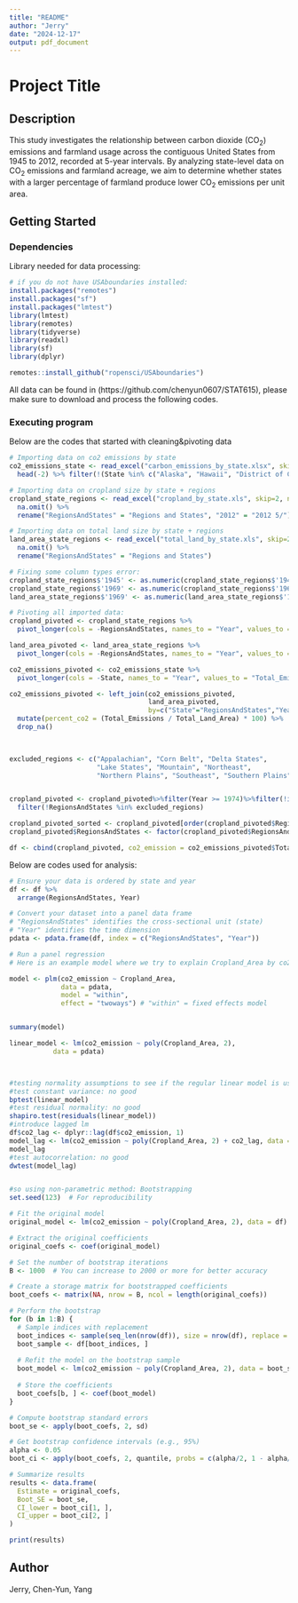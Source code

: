 ```yaml
---
title: "README"
author: "Jerry"
date: "2024-12-17"
output: pdf_document
---
```


# Project Title



## Description

This study investigates the relationship between carbon dioxide (CO$_2$) emissions and farmland usage across the contiguous United States from 1945 to 2012, recorded at 5-year intervals. By analyzing state-level data on CO$_2$ emissions and farmland acreage, we aim to determine whether states with a larger percentage of farmland produce lower CO$_2$ emissions per unit area.

## Getting Started

### Dependencies
Library needed for data processing: 
```r
# if you do not have USAboundaries installed:
install.packages("remotes")
install.packages("sf")
install.packages("lmtest")
library(lmtest)
library(remotes)
library(tidyverse)
library(readxl)
library(sf)
library(dplyr)

remotes::install_github("ropensci/USAboundaries")
```


All data can be found in (https://github.com/chenyun0607/STAT615), please make sure to download and process the following codes.



### Executing program
Below are the codes that started with cleaning&pivoting data 
```r
# Importing data on co2 emissions by state
co2_emissions_state <- read_excel("carbon_emissions_by_state.xlsx", skip=4) %>%
  head(-2) %>% filter(!(State %in% c("Alaska", "Hawaii", "District of Columbia")))

# Importing data on cropland size by state + regions
cropland_state_regions <- read_excel("cropland_by_state.xls", skip=2, na="-") %>% 
  na.omit() %>% 
  rename("RegionsAndStates" = "Regions and States", "2012" = "2012 5/")

# Importing data on total land size by state + regions
land_area_state_regions <- read_excel("total_land_by_state.xls", skip=2, na="-") %>% 
  na.omit() %>% 
  rename("RegionsAndStates" = "Regions and States")

# Fixing some column types error:
cropland_state_regions$'1945' <- as.numeric(cropland_state_regions$'1945')
cropland_state_regions$'1969' <- as.numeric(cropland_state_regions$'1969')
land_area_state_regions$'1969' <- as.numeric(land_area_state_regions$'1969')


```

```r
# Pivoting all imported data:
cropland_pivoted <- cropland_state_regions %>% 
  pivot_longer(cols = -RegionsAndStates, names_to = "Year", values_to = "Cropland_Area")

land_area_pivoted <- land_area_state_regions %>% 
  pivot_longer(cols = -RegionsAndStates, names_to = "Year", values_to = "Total_Land_Area")

co2_emissions_pivoted <- co2_emissions_state %>% 
  pivot_longer(cols = -State, names_to = "Year", values_to = "Total_Emissions")

co2_emissions_pivoted <- left_join(co2_emissions_pivoted,
                                   land_area_pivoted,
                                   by=c("State"="RegionsAndStates","Year")) %>% 
  mutate(percent_co2 = (Total_Emissions / Total_Land_Area) * 100) %>% 
  drop_na()


  
excluded_regions <- c("Appalachian", "Corn Belt", "Delta States", 
                      "Lake States", "Mountain", "Northeast", 
                      "Northern Plains", "Southeast", "Southern Plains", "Pacific", "District of Columbia 2/", "48 States 1/", "Alaska 3/", "Hawaii 4/", "U.S. Total 1/")


cropland_pivoted <- cropland_pivoted%>%filter(Year >= 1974)%>%filter(!is.na(Cropland_Area))%>% 
  filter(!RegionsAndStates %in% excluded_regions)

cropland_pivoted_sorted <- cropland_pivoted[order(cropland_pivoted$RegionsAndStates), ]
cropland_pivoted$RegionsAndStates <- factor(cropland_pivoted$RegionsAndStates, levels = sort(unique(cropland_pivoted$RegionsAndStates)))

df <- cbind(cropland_pivoted, co2_emission = co2_emissions_pivoted$Total_Emissions)
```


Below are codes used for analysis:
```r

# Ensure your data is ordered by state and year
df <- df %>%
  arrange(RegionsAndStates, Year)

# Convert your dataset into a panel data frame
# "RegionsAndStates" identifies the cross-sectional unit (state)
# "Year" identifies the time dimension
pdata <- pdata.frame(df, index = c("RegionsAndStates", "Year"))

# Run a panel regression
# Here is an example model where we try to explain Cropland_Area by co2_emission.

model <- plm(co2_emission ~ Cropland_Area,
             data = pdata,
             model = "within",
             effect = "twoways") # "within" = fixed effects model


summary(model)

linear_model <- lm(co2_emission ~ poly(Cropland_Area, 2),
           data = pdata)



#testing normality assumptions to see if the regular linear model is usable
#test constant variance: no good 
bptest(linear_model)
#test residual normality: no good 
shapiro.test(residuals(linear_model))
#introduce lagged lm
df$co2_lag <- dplyr::lag(df$co2_emission, 1)
model_lag <- lm(co2_emission ~ poly(Cropland_Area, 2) + co2_lag, data = df)
model_lag
#test autocorrelation: no good 
dwtest(model_lag)


#so using non-parametric method: Bootstrapping
set.seed(123)  # For reproducibility

# Fit the original model
original_model <- lm(co2_emission ~ poly(Cropland_Area, 2), data = df)

# Extract the original coefficients
original_coefs <- coef(original_model)

# Set the number of bootstrap iterations
B <- 1000  # You can increase to 2000 or more for better accuracy

# Create a storage matrix for bootstrapped coefficients
boot_coefs <- matrix(NA, nrow = B, ncol = length(original_coefs))

# Perform the bootstrap
for (b in 1:B) {
  # Sample indices with replacement
  boot_indices <- sample(seq_len(nrow(df)), size = nrow(df), replace = TRUE)
  boot_sample <- df[boot_indices, ]
  
  # Refit the model on the bootstrap sample
  boot_model <- lm(co2_emission ~ poly(Cropland_Area, 2), data = boot_sample)
  
  # Store the coefficients
  boot_coefs[b, ] <- coef(boot_model)
}

# Compute bootstrap standard errors
boot_se <- apply(boot_coefs, 2, sd)

# Get bootstrap confidence intervals (e.g., 95%)
alpha <- 0.05
boot_ci <- apply(boot_coefs, 2, quantile, probs = c(alpha/2, 1 - alpha/2))

# Summarize results
results <- data.frame(
  Estimate = original_coefs,
  Boot_SE = boot_se,
  CI_lower = boot_ci[1, ],
  CI_upper = boot_ci[2, ]
)

print(results)
```


## Author
Jerry, Chen-Yun, Yang


